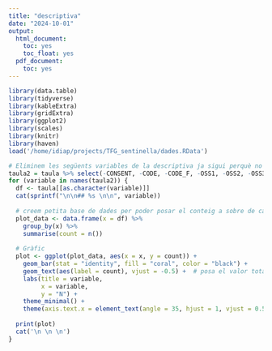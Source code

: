 ```yaml
---
title: "descriptiva"
date: "2024-10-01"
output:
  html_document:
    toc: yes
    toc_float: yes
  pdf_document:
    toc: yes
---
```


```r
library(data.table)
library(tidyverse)
library(kableExtra)
library(gridExtra)
library(ggplot2)
library(scales)
library(knitr)
library(haven)
load('/home/idiap/projects/TFG_sentinella/dades.RData')
```

```r
# Eliminem les següents variables de la descriptiva ja sigui perquè no són informatives o perquè estan repetides però en forma de variable numèrica
taula2 = taula %>% select(-CONSENT, -CODE, -CODE_F, -OSS1, -OSS2, -OSS3, -OSS1_F, -OSS3_F, -OSS2_F, -AUDIT1, -AUDIT2, -AUDIT3, -AUDIT1_F, -AUDIT3_F, -AUDIT2_F)
for (variable in names(taula2)) {
  df <- taula[[as.character(variable)]]
  cat(sprintf("\n\n## %s \n\n", variable))
  
  # creem petita base de dades per poder posar el conteig a sobre de cada barra
  plot_data <- data.frame(x = df) %>%
    group_by(x) %>%
    summarise(count = n())
  
  # Gràfic
  plot <- ggplot(plot_data, aes(x = x, y = count)) +
    geom_bar(stat = "identity", fill = "coral", color = "black") +
    geom_text(aes(label = count), vjust = -0.5) +  # posa el valor total de cada categoria
    labs(title = variable,
         x = variable,
         y = "N") +
    theme_minimal() +
    theme(axis.text.x = element_text(angle = 35, hjust = 1, vjust = 0.5))  # Rotem els valors del eix de les X
  
  print(plot)
  cat('\n \n \n')
}

```
